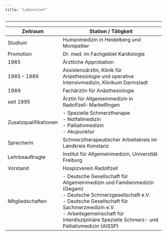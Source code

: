 ```yaml
---
title: "Lebenslauf"
---
```


------------------------------------------------------------------------


| Zeitraum                | Station / Tätigkeit                                                                 |
|--------------------------|-------------------------------------------------------------------------------------|
| Studium                 | Humanmedizin in Heidelberg und Montpellier                                          |
| Promotion               | Dr. med. im Fachgebiet Kardiologie                                                  |
| 1985                    | Ärztliche Approbation                                                               |
| 1985 – 1989             | Assistenzärztin, Klinik für Anästhesiologie und operative Intensivmedizin, Klinikum Darmstadt |
| 1989                    | Fachärztin für Anästhesiologie                                                       |
| seit 1995               | Ärztin für Allgemeinmedizin in Radolfzell-Markelfingen                              |
| Zusatzqualifikationen   | - Spezielle Schmerztherapie  <br> - Notfallmedizin <br>  - Palliativmedizin <br> - Akupunktur |
| Sprecherin              | Schmerztherapeutischer Arbeitskreis im Landkreis Konstanz                           |
| Lehrbeauftragte         | Institut für Allgemeinmedizin, Universität Freiburg                                 |
| Vorstand                | Hospizverein Radolfzell                                                             |
| Mitgliedschaften        | - Deutsche Gesellschaft für Allgemeinmedizin und Familienmedizin (Gegam)  <br>  - Deutsche Schmerzgesellschaft e.V.  <br> - Deutsche Gesellschaft für Sachmerzmedizin e.V.   <br> -  Arbeitsgemeinschaft für Interdisziplinäre Spezielle Schmerz- und Palliativmedizin (AISSP) |










